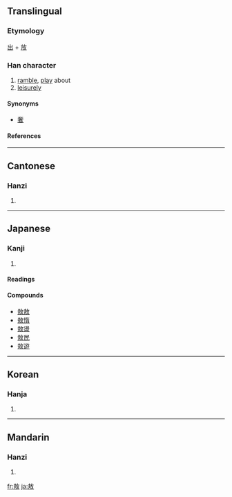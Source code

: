 ==Translingual==
===Etymology===
[[出]] + [[放]]
===Han character===
{{Han char|rn=66|rad=攴|as=07|sn=11|four=4824<sub>0</sub>|canj=土尸人大 (GSOK), 手尸人大 (QSOK)}}
# [[ramble]], [[play]] about
# [[leisurely]]


====Synonyms====
* [[奢]]
====References====
{{Han ref|kx=0471.140|dkj=13226|dj=0824.010|hdz=21456.130|uh=6556|ud=25942|bh=B1CE|bd=45518}}
----
==Cantonese==
===Hanzi===
{{yue-hanzi|jyut=|y=ngou4}}
# {{defn|Cantonese}}
----
==Japanese==
===Kanji===
{{ja-kanji|grade=|rs=攴07}}
# {{defn|Japanese}} 
====Readings====
{{ja-readings|on=[[ごう]] (gō)|kun=[[あそぶ]] (asobu), [[おごる]] (ogoru)}}

====Compounds====
*[[敖敖]]
*[[敖惰]]
*[[敖盪]]
*[[敖民]]
*[[敖遊]]
----
==Korean==
===Hanja===
{{ko-hanja|hangeul=오|eumhun=|rv=o|mr=o|y=o}}
# {{defn|Korean}}
----
==Mandarin==
===Hanzi===
{{cmn-hanzi|pin=[[áo]] ([[ao2]])|wg=ao<sup>2</sup>}}
# {{defn|Mandarin}}

[[fr:敖]]
[[ja:敖]]